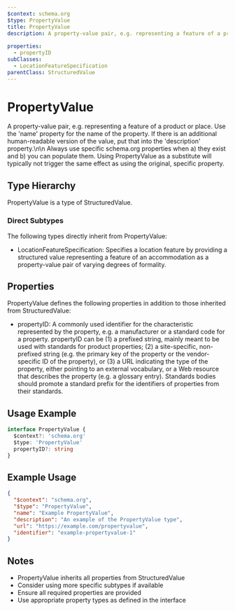 ```yaml
---
$context: schema.org
$type: PropertyValue
title: PropertyValue
description: A property-value pair, e.g. representing a feature of a product or place. Use the 'name' property for the name of the property. If there is an additional human-readable version of the value, put that into the 'description' property.\n\n Always use specific schema.org properties when a) they exist and b) you can populate them. Using PropertyValue as a substitute will typically not trigger the same effect as using the original, specific property.
    
properties:
  - propertyID
subClasses:
  - LocationFeatureSpecification
parentClass: StructuredValue
---
```


# PropertyValue

A property-value pair, e.g. representing a feature of a product or place. Use the 'name' property for the name of the property. If there is an additional human-readable version of the value, put that into the 'description' property.\n\n Always use specific schema.org properties when a) they exist and b) you can populate them. Using PropertyValue as a substitute will typically not trigger the same effect as using the original, specific property.
    

## Type Hierarchy

PropertyValue is a type of StructuredValue.

### Direct Subtypes

The following types directly inherit from PropertyValue:

- LocationFeatureSpecification: Specifies a location feature by providing a structured value representing a feature of an accommodation as a property-value pair of varying degrees of formality.

## Properties

PropertyValue defines the following properties in addition to those inherited from StructuredValue:

- propertyID: A commonly used identifier for the characteristic represented by the property, e.g. a manufacturer or a standard code for a property. propertyID can be
(1) a prefixed string, mainly meant to be used with standards for product properties; (2) a site-specific, non-prefixed string (e.g. the primary key of the property or the vendor-specific ID of the property), or (3)
a URL indicating the type of the property, either pointing to an external vocabulary, or a Web resource that describes the property (e.g. a glossary entry).
Standards bodies should promote a standard prefix for the identifiers of properties from their standards.

## Usage Example

```typescript
interface PropertyValue {
  $context?: 'schema.org'
  $type: 'PropertyValue'
  propertyID?: string
}
```

## Example Usage

```json
{
  "$context": "schema.org",
  "$type": "PropertyValue",
  "name": "Example PropertyValue",
  "description": "An example of the PropertyValue type",
  "url": "https://example.com/propertyvalue",
  "identifier": "example-propertyvalue-1"
}
```

## Notes

- PropertyValue inherits all properties from StructuredValue
- Consider using more specific subtypes if available
- Ensure all required properties are provided
- Use appropriate property types as defined in the interface
